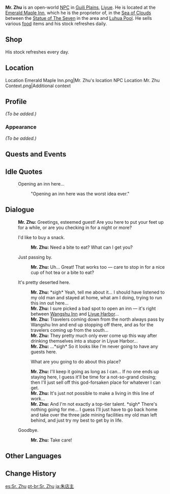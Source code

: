 {{Meta
<!-- Remove this template after adding the missing info -->
|missing_NPC_profile  = yes
}}
{{Character Infobox
|image            = NPC Mr. Zhu.png
|region           = Liyue
|location         = Liyue
|type             = Open-World NPC
|affiliation      = Emerald Maple Inn
}}
'''Mr. Zhu''' is an open-world [[NPC]] in [[Guili Plains]], [[Liyue]]. He is located at the [[Emerald Maple Inn]], which he is the proprietor of, in the [[Sea of Clouds]] between the [[Statue of The Seven]] in the area and [[Luhua Pool]]. He sells various [[food]] items and his stock refreshes daily.

==Shop==
His stock refreshes every day.
{{Shop/Header|note=Refreshes|total=1|vendor=Mr. Zhu}}
{{Shop|Pop's Teas|1,000|10|note=Daily|total=1}}
{{Shop|Mora Meat|430|10|note=Daily|total=1}}
{{Shop|Stir-Fried Filet|900|10|note=Daily|total=1}}
{{Shop/Footer|note=&#32;|total=23,300}}

==Location==
<gallery>
Location Emerald Maple Inn.png|Mr. Zhu's location
NPC Location Mr. Zhu Context.png|Additional context
</gallery>

==Profile==
<!--detailed story/lore information goes here-->
''(To be added.)''

===Appearance===
''(To be added.)''

==Quests and Events==
{{Quests and Events}}

==Idle Quotes==
{{Dialogue Start}}
: {{DIcon|Idle}} Opening an inn here...
:: {{A|VO Mr. Zhu 01.ogg}} "Opening an inn here was the worst idea ever."
{{Dialogue End}}

==Dialogue==
{{Dialogue Start}}
:'''Mr. Zhu:''' Greetings, esteemed guest! Are you here to put your feet up for a while, or are you checking in for a night or more?
:{{DIcon|Shop}} I'd like to buy a snack.
::'''Mr. Zhu:''' Need a bite to eat? What can I get you?
:{{DIcon}} Just passing by.
::'''Mr. Zhu:''' Uh... Great! That works too &mdash; care to stop in for a nice cup of hot tea or a bite to eat?
:{{DIcon}} It's pretty deserted here.
::'''Mr. Zhu:''' *sigh* Yeah, tell me about it... I should have listened to my old man and stayed at home, what am I doing, trying to run this inn out here...
::'''Mr. Zhu:''' I sure picked a bad spot to open an inn &mdash; it's right between [[Wangshu Inn]] and [[Liyue Harbor]]...
::'''Mr. Zhu:''' Travelers coming down from the north always pass by Wangshu Inn and end up stopping off there, and as for the travelers coming up from the south...
::'''Mr. Zhu:''' They pretty much only ever come up this way after drinking themselves into a stupor in Liyue Harbor...
::'''Mr. Zhu:''' ...*sigh* So it looks like I'm never going to have any guests here.
::{{DIcon}} What are you going to do about this place?
::'''Mr. Zhu:''' I'll keep it going as long as I can... If no one ends up staying here, I guess it'll be time for a not-so-grand closing; then I'll just sell off this god-forsaken place for whatever I can get.
::'''Mr. Zhu:''' It's just not possible to make a living in this line of work...
::'''Mr. Zhu:''' And I'm not exactly a top-tier talent. *sigh* There's nothing going for me... I guess I'll just have to go back home and take over the three jade mining facilities my old man left behind, and just try my best to get by in life.
:{{DIcon}} Goodbye.
::'''Mr. Zhu:''' Take care!
{{Dialogue End}}

==Other Languages==
{{Other Languages
|default_hidden = 1
|en      = Mr. Zhu
|zhs     = 朱老板
|zhs_rm  = Zhū Lǎobǎn
|zht     = 朱老闆
|zht_rm  = Zhū Lǎobǎn
|ja      = 朱店主
|ja_rm   = Shu-tenshu{{Assumed}}
|ko      = 주 사장
|es      = Sr. Zhu
|fr      = M. Zhu
|ru      = Мистер Чжу
|th      = เถ้าแก่ Zhu
|th_rm   = Thaokai Zhu
|vi      = Ông chủ Zhu
|de      = Herr Zhu
|id      = Tuan Zhu
|pt      = Sr. Zhu
|tr      = Bay Zhu
|it      = Signor Zhu
}}

==Change History==
{{Change History|1.0}}

[[es:Sr. Zhu]]
[[pt-br:Sr. Zhu]]
[[ja:朱店主]]